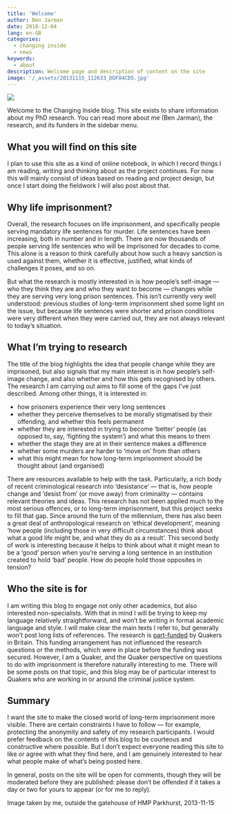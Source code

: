 ```yaml
---
title: 'Welcome'
author: Ben Jarman
date: 2018-12-04
lang: en-GB
categories:
  - changing inside
  - news
keywords:
  - about
description: Welcome page and description of content on the site
image: '/_assets/20131115_112633_DDF84CD5.jpg'
---
```


![]({{< meta image >}})

Welcome to the Changing Inside blog. This site exists to share information about my PhD research. You can read more about me (Ben Jarman), the research, and its funders in the sidebar menu.

## What you will find on this site

I plan to use this site as a kind of online notebook, in which I record things I am reading, writing and thinking about as the project continues. For now this will mainly consist of ideas based on reading and project design, but once I start doing the fieldwork I will also post about that.

## Why life imprisonment?

Overall, the research focuses on life imprisonment, and specifically people serving mandatory life sentences for murder. Life sentences have been increasing, both in number and in length. There are now thousands of people serving life sentences who will be imprisoned for decades to come. This alone is a reason to think carefully about how such a heavy sanction is used against them, whether it is effective, justified, what kinds of challenges it poses, and so on.

But what the research is mostly interested in is how people's self-image --- who they think they are and who they want to become --- changes while they are serving very long prison sentences. This isn't currently very well understood: previous studies of long-term imprisonment shed some light on the issue, but because life sentences were shorter and prison conditions were very different when they were carried out, they are not always relevant to today's situation.

## What I'm trying to research

The title of the blog highlights the idea that people change while they are imprisoned, but also signals that my main interest is in how people's self-image change, and also whether and how this gets recognised by others. The research I am carrying out aims to fill some of the gaps I've just described. Among other things, it is interested in:

-   how prisoners experience their very long sentences
-   whether they perceive themselves to be morally stigmatised by their offending, and whether this feels permanent
-   whether they are interested in trying to become 'better' people (as opposed to, say, 'fighting the system') and what this means to them
-   whether the stage they are at in their sentence makes a difference
-   whether some murders are harder to 'move on' from than others
-   what this might mean for how long-term imprisonment should be thought about (and organised)

There are resources available to help with the task. Particularly, a rich body of recent criminological research into 'desistance' --- that is, how people change and 'desist from' (or move away) from criminality --- contains relevant theories and ideas. This research has not been applied much to the most serious offences, or to long-term imprisonment, but this project seeks to fill that gap. Since around the turn of the millennium, there has also been a great deal of anthropological research on 'ethical development', meaning 'how people (including those in very difficult circumstances) think about what a good life might be, and what they do as a result'. This second body of work is interesting because it helps to think about what it might mean to be a 'good' person when you're serving a long sentence in an institution created to hold 'bad' people. How do people hold those opposites in tension?

## Who the site is for

I am writing this blog to engage not only other academics, but also interested non-specialists. With that in mind I will be trying to keep my language relatively straightforward, and won't be writing in formal academic language and style. I will make clear the main texts I refer to, but generally won't post long lists of references. The research is [part-funded](https://changinginside.co.uk/about-the-funders/) by Quakers in Britain. This funding arrangement has not influenced the research questions or the methods, which were in place before the funding was secured. However, I am a Quaker, and the Quaker perspective on questions to do with imprisonment is therefore naturally interesting to me. There will be some posts on that topic, and this blog may be of particular interest to Quakers who are working in or around the criminal justice system.

## Summary

I want the site to make the closed world of long-term imprisonment more visible. There are certain constraints I have to follow --- for example, protecting the anonymity and safety of my research participants. I would prefer feedback on the contents of this blog to be courteous and constructive where possible. But I don't expect everyone reading this site to like or agree with what they find here, and I am genuinely interested to hear what people make of what's being posted here.

In general, posts on the site will be open for comments, though they will be moderated before they are published: please don't be offended if it takes a day or two for yours to appear (or for me to reply).

::: {.callout-note}
Image taken by me, outside the gatehouse of HMP Parkhurst, 2013-11-15
:::

<!-- ## Subscribe!

Sign up for email updates using the form below, or use the sidebar menu to find Twitter and Linked in links, as well as the RSS feed for the site.

------------------------------------------------------------------------ -->

